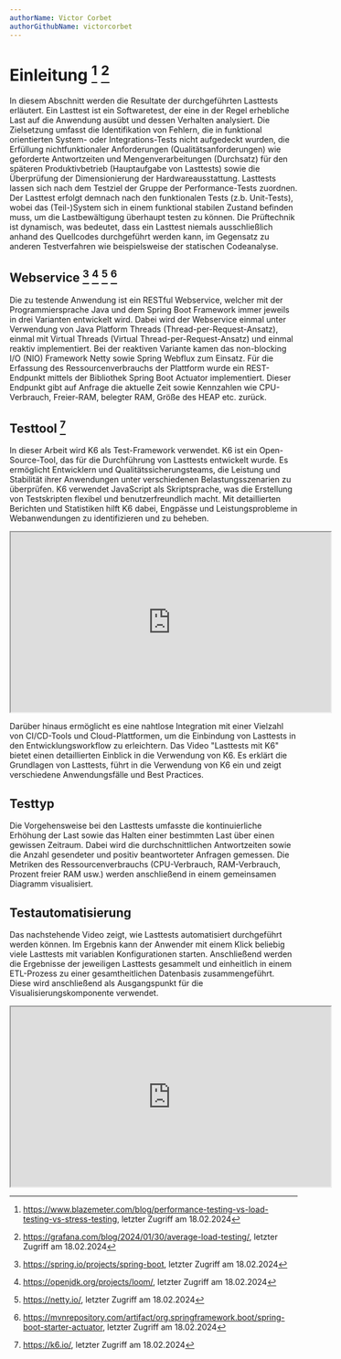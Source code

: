 ```yaml
---
authorName: Victor Corbet
authorGithubName: victorcorbet
---
```


# Einleitung [^1] [^2]

In diesem Abschnitt werden die Resultate der durchgeführten Lasttests erläutert.
Ein Lasttest ist ein Softwaretest, der eine in der Regel erhebliche Last auf die Anwendung
ausübt und dessen Verhalten analysiert. Die Zielsetzung umfasst die Identifikation von Fehlern,
die in funktional orientierten System- oder Integrations-Tests nicht aufgedeckt wurden,
die Erfüllung nichtfunktionaler Anforderungen (Qualitätsanforderungen) wie geforderte Antwortzeiten
und Mengenverarbeitungen (Durchsatz) für den späteren Produktivbetrieb (Hauptaufgabe von Lasttests)
sowie die Überprüfung der Dimensionierung der Hardwareausstattung. Lasttests lassen sich nach dem
Testziel der Gruppe der Performance-Tests zuordnen. Der Lasttest erfolgt demnach nach den funktionalen Tests
(z.b. Unit-Tests), wobei das (Teil-)System sich in einem funktional stabilen Zustand befinden muss,
um die Lastbewältigung überhaupt testen zu können. Die Prüftechnik ist dynamisch, was bedeutet, dass
ein Lasttest niemals ausschließlich anhand des Quellcodes durchgeführt werden kann, im Gegensatz zu
anderen Testverfahren wie beispielsweise der statischen Codeanalyse.

## Webservice [^3] [^4] [^5] [^6]

Die zu testende Anwendung ist ein RESTful Webservice, welcher mit der Programmiersprache
Java und dem Spring Boot Framework immer jeweils in drei Varianten entwickelt wird.
Dabei wird der Webservice einmal unter Verwendung von Java Platform Threads (Thread-per-Request-Ansatz),
einmal mit Virtual Threads (Virtual Thread-per-Request-Ansatz) und einmal reaktiv implementiert.
Bei der reaktiven Variante kamen das non-blocking I/O (NIO) Framework Netty sowie Spring Webflux zum Einsatz.
Für die Erfassung des Ressourcenverbrauchs der Plattform wurde ein REST-Endpunkt mittels der Bibliothek
Spring Boot Actuator implementiert. Dieser Endpunkt gibt auf Anfrage die aktuelle Zeit sowie Kennzahlen
wie CPU-Verbrauch, Freier-RAM, belegter RAM, Größe des HEAP etc. zurück.

## Testtool [^7]

In dieser Arbeit wird K6 als Test-Framework verwendet. K6 ist ein Open-Source-Tool, das für
die Durchführung von Lasttests entwickelt wurde. Es ermöglicht Entwicklern und Qualitätssicherungsteams,
die Leistung und Stabilität ihrer Anwendungen unter verschiedenen Belastungsszenarien zu überprüfen.
K6 verwendet JavaScript als Skriptsprache, was die Erstellung von Testskripten flexibel und
benutzerfreundlich macht. Mit detaillierten Berichten und Statistiken hilft K6 dabei, Engpässe
und Leistungsprobleme in Webanwendungen zu identifizieren und zu beheben.

<div className="box-center">
  <iframe
    width="560"
    height="315"
    src="https://www.youtube-nocookie.com/embed/s5lbAQQ5QT8?si=DTSZd3UiECJ0_l8L"
    title="YouTube video player"
    allow="accelerometer; autoplay; clipboard-write; encrypted-media; gyroscope; picture-in-picture; web-share"
    allowFullScreen
  ></iframe>
</div>

Darüber hinaus ermöglicht es eine nahtlose Integration mit einer Vielzahl von CI/CD-Tools und Cloud-Plattformen,
um die Einbindung von Lasttests in den Entwicklungsworkflow zu erleichtern.
Das Video "Lasttests mit K6" bietet einen detaillierten Einblick in die Verwendung von K6.
Es erklärt die Grundlagen von Lasttests, führt in die Verwendung von K6 ein und zeigt verschiedene
Anwendungsfälle und Best Practices.

## Testtyp

Die Vorgehensweise bei den Lasttests umfasste die kontinuierliche Erhöhung der Last sowie das Halten
einer bestimmten Last über einen gewissen Zeitraum. Dabei wird die durchschnittlichen Antwortzeiten
sowie die Anzahl gesendeter und positiv beantworteter Anfragen gemessen. Die Metriken des Ressourcenverbrauchs
(CPU-Verbrauch, RAM-Verbrauch, Prozent freier RAM usw.) werden anschließend in einem gemeinsamen Diagramm visualisiert.

## Testautomatisierung

Das nachstehende Video zeigt, wie Lasttests automatisiert durchgeführt werden können.
Im Ergebnis kann der Anwender mit einem Klick beliebig viele Lasttests mit variablen Konfigurationen starten.
Anschließend werden die Ergebnisse der jeweiligen Lasttests gesammelt und einheitlich in einem ETL-Prozess
zu einer gesamtheitlichen Datenbasis zusammengeführt. Diese wird anschließend als Ausgangspunkt
für die Visualisierungskomponente verwendet.

<div className="box-center">
  <iframe
    width="560"
    height="315"
    src="https://www.youtube-nocookie.com/embed/GWeBcuWO7lQ?si=DpMHVI8ER2vN1vvF"
    title="YouTube video player"
    allow="accelerometer; autoplay; clipboard-write; encrypted-media; gyroscope; picture-in-picture; web-share"
    allowFullScreen
  ></iframe>
</div>


[^1]: https://www.blazemeter.com/blog/performance-testing-vs-load-testing-vs-stress-testing, letzter Zugriff am 18.02.2024
[^2]: https://grafana.com/blog/2024/01/30/average-load-testing/, letzter Zugriff am 18.02.2024
[^3]: https://spring.io/projects/spring-boot, letzter Zugriff am 18.02.2024
[^4]: https://openjdk.org/projects/loom/, letzter Zugriff am 18.02.2024
[^5]: https://netty.io/, letzter Zugriff am 18.02.2024
[^6]: https://mvnrepository.com/artifact/org.springframework.boot/spring-boot-starter-actuator, letzter Zugriff am 18.02.2024
[^7]: https://k6.io/, letzter Zugriff am 18.02.2024